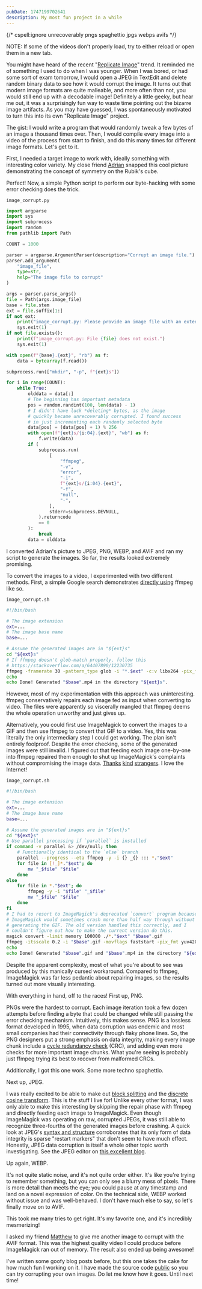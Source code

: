 ```yaml
---
pubDate: 1747199702641
description: My most fun project in a while
---
```

{/* cspell:ignore unrecoverably pngs spaghettio jpgs webps avifs */}

NOTE: If some of the videos don't properly load, try to either reload or open them in a new tab.

You might have heard of the recent "[Replicate Image](https://www.replicateimage.com/)" trend. It reminded me of something I used to do when I was younger. When I was bored, or had some sort of exam tomorrow, I would open a JPEG in TextEdit and delete random binary data to see how it would corrupt the image. It turns out that modern image formats are quite malleable, and more often than not, you would still end up with a decodable image! Definitely a little geeky, but hear me out, it was a surprisingly fun way to waste time pointing out the bizarre image artifacts. As you may have guessed, I was spontaneously motivated to turn this into its own "Replicate Image" project.

The gist: I would write a program that would randomly tweak a few bytes of an image a thousand times over. Then, I would compile every image into a video of the process from start to finish, and do this many times for different image formats. Let's get to it.

First, I needed a target image to work with, ideally something with interesting color variety. My close friend [Adrian](https://bithole.dev/) snapped this cool picture demonstrating the concept of symmetry on the Rubik's cube.

<ContentImage
    src={symmetry}
    alt="Two symmetric Rubik's cube positions"
    visualWidth="550"
    width="1000"
    desc="This marvelous composition has no idea what it's about to go through"
/>

Perfect! Now, a simple Python script to perform our byte-hacking with some error checking does the trick.

`image_corrupt.py`

```py
import argparse
import sys
import subprocess
import random
from pathlib import Path

COUNT = 1000

parser = argparse.ArgumentParser(description="Corrupt an image file.")
parser.add_argument(
    "image_file",
    type=str,
    help="The image file to corrupt"
)

args = parser.parse_args()
file = Path(args.image_file)
base = file.stem
ext = file.suffix[1:]
if not ext:
    print("image_corrupt.py: Please provide an image file with an extension.")
    sys.exit(1)
if not file.exists():
    print(f"image_corrupt.py: File {file} does not exist.")
    sys.exit(1)

with open(f"{base}.{ext}", "rb") as f:
    data = bytearray(f.read())

subprocess.run(["mkdir", "-p", f"{ext}s"])

for i in range(COUNT):
    while True:
        olddata = data[:]
        # The beginning has important metadata
        pos = random.randint(100, len(data) - 1)
        # I didn't have luck *deleting* bytes, as the image
        # quickly became unrecoverably corrupted. I found success
        # in just incrementing each randomly selected byte
        data[pos] = (data[pos] + 1) % 256
        with open(f"{ext}s/{i:04}.{ext}", "wb") as f:
            f.write(data)
        if (
            subprocess.run(
                [
                    "ffmpeg",
                    "-v",
                    "error",
                    "-i",
                    f"{ext}s/{i:04}.{ext}",
                    "-f",
                    "null",
                    "-",
                ],
                stderr=subprocess.DEVNULL,
            ).returncode
            == 0
        ):
            break
        data = olddata
```

I converted Adrian's picture to JPEG, PNG, WEBP, and AVIF and ran my script to generate the images. So far, the results looked extremely promising.

<ContentImage
    src={first}
    width={null}
    alt="An corrupted image of two Rubik's cubes"
    desc="You could hang this up on a wall in your house and pass it off as an eccentric art piece. Somebody could come in and have no idea what they were looking at was the result of changing a single byte from an original image"
/>

To convert the images to a video, I experimented with two different methods. First, a simple Google search demonstrates [directly using](https://stackoverflow.com/a/37478183) ffmpeg like so.

`image_corrupt.sh`

```bash
#!/bin/bash

# The image extension
ext=...
# The image base name
base=...

# Assume the generated images are in "${ext}s"
cd "${ext}s"
# If ffmpeg doesn't glob-match properly, follow this
# https://stackoverflow.com/a/64407890/12230735
ffmpeg -framerate 30 -pattern_type glob -i "*.$ext" -c:v libx264 -pix_fmt yuv420p -vf "pad=ceil(iw/2)*2:ceil(ih/2)*2" "$base".mp4
echo
echo Done! Generated "$base".mp4 in the directory "${ext}s".
```

However, most of my experimentation with this approach was uninteresting. ffmpeg conservatively repairs each image fed as input when converting to video. The files were apparently so viscerally mangled that ffmpeg deems the whole operation unworthy and just gives up.

<ContentImage
    src={green}
    width={null}
    alt="An image that is entirely green"
    desc="ffmpeg's entire 30 second video is a green screen with occasional flickering"
/>

Alternatively, you could first use ImageMagick to convert the images to a GIF and then use ffmpeg to convert that GIF to a video. Yes, this was literally the only intermediary step I could get working. The plan isn't entirely foolproof. Despite the error checking, some of the generated images were still invalid. I figured out that feeding each image one-by-one into ffmpeg repaired them enough to shut up ImageMagick's complaints without compromising the image data. [Thanks](https://stackoverflow.com/a/23309346) [kind](https://stackoverflow.com/a/50554953) [strangers](https://superuser.com/a/1261681). I love the Internet!

`image_corrupt.sh`

```bash
#!/bin/bash

# The image extension
ext=...
# The image base name
base=...

# Assume the generated images are in "${ext}s"
cd "${ext}s"
# Use parallel processing if `parallel` is installed
if command -v parallel &> /dev/null; then
    # Functionally identical to the `else` branch
    parallel --progress --eta ffmpeg -y -i {} _{} ::: *."$ext"
    for file in [!_]*."$ext"; do
        mv "_$file" "$file"
    done
else
    for file in *."$ext"; do
        ffmpeg -y -i "$file" "_$file"
        mv "_$file" "$file"
    done
fi
# I had to resort to ImageMagick's deprecated `convert` program because
# ImageMagick would sometimes crash more than half way through without
# generating the GIF. The old version handled this correctly, and I
# couldn't figure out how to make the current version do this.
magick convert -limit memory 100000 ./*."$ext" "$base".gif
ffmpeg -itsscale 0.2 -i "$base".gif -movflags faststart -pix_fmt yuv420p -vf "scale=trunc(iw/2)*2:trunc(ih/2)*2" "$base".mp4
echo
echo Done! Generated "$base".gif and "$base".mp4 in the directory "${ext}s".
```

Despite the apparent complexity, most of what you're about to see was produced by this manically cursed workaround. Compared to ffmpeg, ImageMagick was far less pedantic about repairing images, so the results turned out more visually interesting.

With everything in hand, off to the races! First up, PNG.

<ContentVideo
    src={pngs}
/>

PNGs were the hardest to corrupt. Each image iteration took a few dozen attempts before finding a byte that could be changed while still passing the error checking mechanism. Intuitively, this makes sense. PNG is a lossless format developed in 1995, when data corruption was endemic and most small companies had their connectivity through flaky phone lines. So, the PNG designers put a strong emphasis on data integrity, making every image chunk include a [cycle redundancy check](https://en.wikipedia.org/wiki/Cyclic_redundancy_check) (CRC), and adding even more checks for more important image chunks. What you're seeing is probably just ffmpeg trying its best to recover from malformed CRCs.

Additionally, I got this one work. Some more techno spaghettio.

<ContentVideo
    src={pngs2}
/>

Next up, JPEG.

<ContentVideo
    src={jpgs}
/>

I was really excited to be able to make out [block splitting](https://en.wikipedia.org/wiki/JPEG#Block_slitting) and the [discrete cosine transform](https://en.wikipedia.org/wiki/JPEG#Discrete_cosine_transform). This is the stuff I live for! Unlike every other format, I was only able to make this interesting by skipping the repair phase with ffmpeg and directly feeding each image to ImageMagick. Even though ImageMagick was operating on raw, corrupted JPEGs, it was still able to recognize three-fourths of the generated images before crashing. A quick look at JPEG's [syntax and structure](https://en.wikipedia.org/wiki/JPEG#Syntax_and_structure) corroborates that its only form of data integrity is sparse "restart markers" that don't seem to have much effect. Honestly, JPEG data corruption is itself a whole other topic worth investigating. See the JPEG editor on [this excellent blog](https://parametric.press/issue-01/unraveling-the-jpeg/).

Up again, WEBP.

<ContentVideo
    src={webps}
/>

It's not quite static noise, and it's not quite order either. It's like you're trying to remember something, but you can only see a blurry mess of pixels. There is more detail than meets the eye; you could pause at any timestamp and land on a novel expression of color. On the technical side, WEBP worked without issue and was well-behaved. I don't have much else to say, so let's finally move on to AVIF.

<ContentVideo
    src={avifs}
/>

This took me many tries to get right. It's my favorite one, and it's incredibly mesmerizing!

I asked my friend [Matthew](https://www.matthewstanciu.com/) to give me another image to corrupt with the AVIF format. This was the highest quality video I could produce before ImageMagick ran out of memory. The result also ended up being awesome!

<ContentVideo
    width="600"
    src={cards}
/>

I've written some goofy blog posts before, but this one takes the cake for how much fun I working on it. I have made the source code [public](https://github.com/ArhanChaudhary/image-corrupt) so you can try corrupting your own images. Do let me know how it goes. Until next time!
